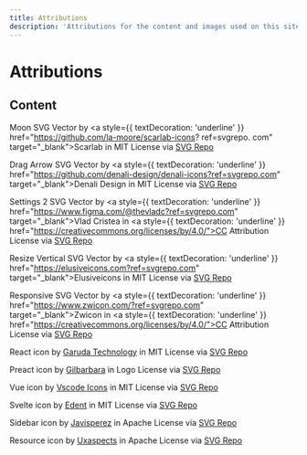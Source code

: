 ```yaml
---
title: Attributions
description: 'Attributions for the content and images used on this site.'
---
```


# Attributions

## Content

Moon SVG Vector by <a style={{ textDecoration: 'underline' }} href="https://github.com/la-moore/scarlab-icons?
ref=svgrepo.
com"
target="\_blank">Scarlab</a> in MIT License via <a href="https://www.svgrepo.com/" target="_blank">SVG Repo</a>

Drag Arrow SVG Vector by <a style={{ textDecoration: 'underline' }} href="https://github.com/denali-design/denali-icons?ref=svgrepo.com"
target="\_blank">Denali Design</a> in MIT License via <a href="https://www.svgrepo.com/" target="_blank">SVG Repo</a>

Settings 2 SVG Vector by <a style={{ textDecoration: 'underline' }} href="https://www.figma.com/@thevladc?ref=svgrepo.com" target="\_blank">Vlad Cristea</a>
in <a style={{ textDecoration: 'underline' }} href="https://creativecommons.org/licenses/by/4.0/">CC Attribution License</a> via <a href="https://www.
svgrepo.com/" target="_blank">SVG Repo</a>

Resize Vertical SVG Vector by <a style={{ textDecoration: 'underline' }} href="https://elusiveicons.com?ref=svgrepo.com" target="\_blank">Elusiveicons</a>
in MIT License via <a href="https://www.svgrepo.com/" target="_blank">SVG Repo</a>

Responsive SVG Vector by <a style={{ textDecoration: 'underline' }} href="https://www.zwicon.com/?ref=svgrepo.com" target="\_blank">Zwicon</a> in <a style={{ textDecoration: 'underline' }} href="https://creativecommons.org/licenses/by/4.0/">CC Attribution License</a> via <a href="https://www.svgrepo.com/" target="_blank">SVG Repo</a>

React icon by <a href="https://github.com/garudatechnologydevelopers/sketch-icons?ref=svgrepo.com" target="_blank">Garuda Technology</a> in MIT License via <a href="https://www.svgrepo.com/" target="_blank">SVG Repo</a>

Preact icon by <a href="https://github.com/gilbarbara/logos?ref=svgrepo.com" target="_blank">Gilbarbara</a> in Logo
License via <a href="https://www.svgrepo.com/" target="_blank">SVG Repo</a>

Vue icon by <a href="https://github.com/vscode-icons/vscode-icons?ref=svgrepo.com" target="_blank">Vscode Icons</a> in MIT License via <a href="https://www.svgrepo.com/" target="_blank">SVG Repo</a>

Svelte icon by <a href="https://github.com/edent/SuperTinyIcons?ref=svgrepo.com" target="_blank">Edent</a> in MIT
License via <a href="https://www.svgrepo.com/" target="_blank">SVG Repo</a>

Sidebar icon by <a href="https://github.com/javisperez/toe-icons?ref=svgrepo.com" target="_blank">Javisperez</a> in Apache License via <a href="https://www.svgrepo.com/" target="_blank">SVG Repo</a>

Resource icon by <a href="https://github.com/UXAspects/UXAspects?ref=svgrepo.com" target="_blank">Uxaspects</a> in Apache License via <a href="https://www.svgrepo.com/" target="_blank">SVG Repo</a>
